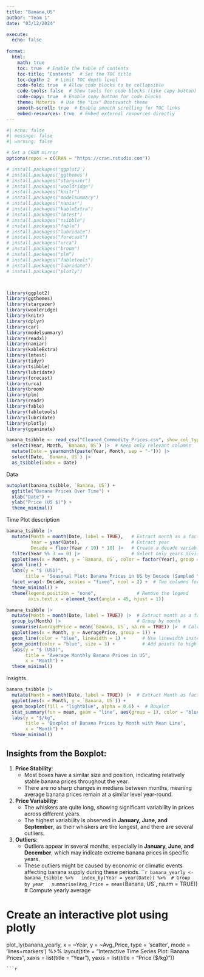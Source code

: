 ```yaml
---
title: "Banana,US"
author: "Team 1"
date: "03/12/2024"

execute:
  echo: false
  
format: 
  html:
    math: true
    toc: true  # Enable the table of contents
    toc-title: "Contents"  # Set the TOC title
    toc-depth: 2  # Limit TOC depth level
    code-fold: true  # Allow code blocks to be collapsible
    code-tools: false  # Show tools for code blocks (like copy button)
    code-copy: true  # Enable copy button for code blocks
    theme: Materia  # Use the "Lux" Bootswatch theme
    smooth-scroll: true  # Enable smooth scrolling for TOC links
    embed-resources: true  # Embed external resources directly
---
```

```r
#| echo: false
#| message: false
#| warning: false

# Set a CRAN mirror
options(repos = c(CRAN = "https://cran.rstudio.com"))

# install.packages('ggplot2')
# install.packages('ggthemes')
# install.packages("stargazer")
# install.packages("wooldridge")
# install.packages("knitr")
# install.packages("modelsummary")
# install.packages("naniar")
# install.packages("kableExtra")
# install.packages("lmtest")
# install.packages("tsibble")
# install.packages("fable")
# install.packages("lubridate")
# install.packages("forecast")
# install.packages("urca")
# install.packages("broom")
# install.packages("plm")
# install.packages("fabletools")
# install.packages("lubridate")
# install.packages("plotly")



library(ggplot2)
library(ggthemes)
library(stargazer)
library(wooldridge)
library(knitr)
library(dplyr)
library(car)
library(modelsummary)
library(readxl)
library(naniar)
library(kableExtra)
library(lmtest)
library(tidyr)
library(tsibble)
library(lubridate)
library(forecast)
library(urca)
library(broom)
library(plm)
library(readr)
library(fable)
library(fabletools)
library(lubridate)
library(plotly)
library(gganimate)


```
```r

banana_tsibble <- read_csv("Cleaned_Commodity_Prices.csv", show_col_types = FALSE) |>
  select(Year, Month, `Banana, US`) |>  # Keep only relevant columns
  mutate(Date = yearmonth(paste(Year, Month, sep = "-"))) |>
  select(Date, `Banana, US`) |>                             
  as_tsibble(index = Date)

```
Data 
```r
autoplot(banana_tsibble, `Banana, US`) +
  ggtitle("Banana Prices Over Time") +
  xlab("Date") +
  ylab("Price (US $)") +
  theme_minimal()
```
Time Plot description 
```r
banana_tsibble |>
  mutate(Month = month(Date, label = TRUE),   # Extract month as a factor
         Year = year(Date),                   # Extract year
         Decade = floor(Year / 10) * 10) |>   # Create a decade variable
  filter(Year %% 3 == 0) |>                   # Select only years divisible by 3
  ggplot(aes(x = Month, y = `Banana, US`, color = factor(Year), group = Year)) +
  geom_line() +
  labs(y = "$ (USD)",
       title = "Seasonal Plot: Banana Prices in US by Decade (Sampled Years)") +
  facet_wrap(~ Decade, scales = "fixed", ncol = 2) +  # Two columns for better readability
  theme_minimal() +
  theme(legend.position = "none",               # Remove the legend
        axis.text.x = element_text(angle = 45, hjust = 1))
```
```r
banana_tsibble |>
  mutate(Month = month(Date, label = TRUE)) |>  # Extract month as a factor
  group_by(Month) |>                            # Group by month
  summarise(AveragePrice = mean(`Banana, US`, na.rm = TRUE)) |>  # Calculate average price
  ggplot(aes(x = Month, y = AveragePrice, group = 1)) +
  geom_line(color = "blue", linewidth = 1) +      # Use linewidth instead of size
  geom_point(color = "blue", size = 3) +          # Add points to highlight averages
  labs(y = "$ (USD)",
       title = "Average Monthly Banana Prices in US",
       x = "Month") +
  theme_minimal()
```
Insights
```r
banana_tsibble |>
  mutate(Month = month(Date, label = TRUE)) |>  # Extract Month as factor
  ggplot(aes(x = Month, y = `Banana, US`)) +
  geom_boxplot(fill = "lightblue", alpha = 0.6) +  # Boxplot
  stat_summary(fun = mean, geom = "line", aes(group = 1), color = "blue", size = 1) +  # Mean line
  labs(y = "$/kg", 
       title = "Boxplot of Banana Prices by Month with Mean Line",
       x = "Month") +
  theme_minimal()
```
## Insights from the Boxplot:

1. **Price Stability**:
   - Most boxes have a similar size and position, indicating relatively stable banana prices throughout the year.
   - There are no sharp changes in medians between months, meaning average banana prices remain at a similar level year-round.

2. **Price Variability**:
   - The whiskers are quite long, showing significant variability in prices across different years.
   - The highest variability is observed in **January, June, and September**, as their whiskers are the longest, and there are several outliers.

3. **Outliers**:
   - Outliers appear in several months, especially in **January, June, and December**, which may indicate extreme banana prices in specific years.
   - These outliers might be caused by economic or climatic events affecting banana supply during these periods.
```r
banana_yearly <- banana_tsibble %>%
  index_by(Year = year(Date)) %>%  # Group by year
  summarise(Avg_Price = mean(`Banana, US`, na.rm = TRUE))  # Compute yearly average

# Create an interactive plot using plotly
plot_ly(banana_yearly, x = ~Year, y = ~Avg_Price, type = 'scatter', mode = 'lines+markers') %>%
  layout(title = "Interactive Time Series Plot: Banana Prices",
         xaxis = list(title = "Year"),
         yaxis = list(title = "Price ($/kg)"))
```
```r
```



